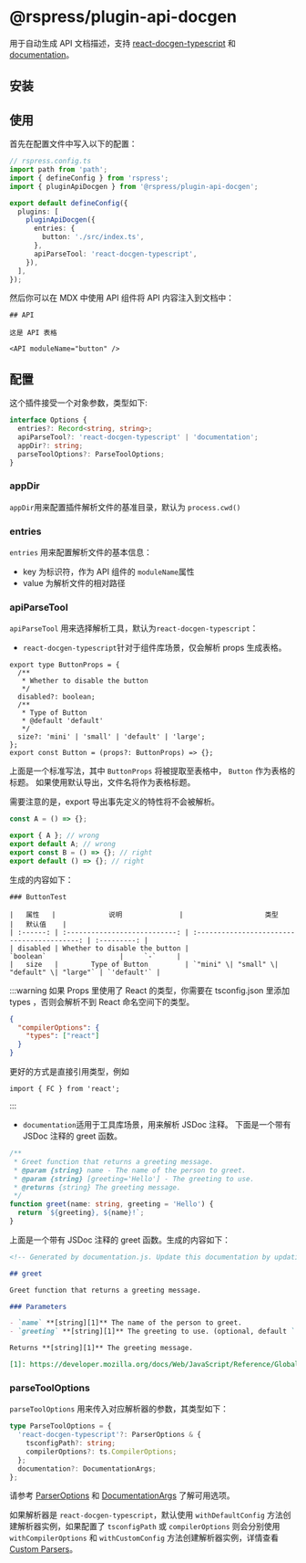 # @rspress/plugin-api-docgen

用于自动生成 API 文档描述，支持 [react-docgen-typescript](https://github.com/styleguidist/react-docgen-typescript) 和 [documentation](https://github.com/documentationjs/documentation)。

## 安装


<PackageManagerTabs command="add @rspress/plugin-api-docgen -D" />

## 使用

首先在配置文件中写入以下的配置：

```ts
// rspress.config.ts
import path from 'path';
import { defineConfig } from 'rspress';
import { pluginApiDocgen } from '@rspress/plugin-api-docgen';

export default defineConfig({
  plugins: [
    pluginApiDocgen({
      entries: {
        button: './src/index.ts',
      },
      apiParseTool: 'react-docgen-typescript',
    }),
  ],
});
```

然后你可以在 MDX 中使用 API 组件将 API 内容注入到文档中：

```mdx
## API

这是 API 表格

<API moduleName="button" />
```

## 配置

这个插件接受一个对象参数，类型如下:

```ts
interface Options {
  entries?: Record<string, string>;
  apiParseTool?: 'react-docgen-typescript' | 'documentation';
  appDir?: string;
  parseToolOptions?: ParseToolOptions;
}
```

### appDir

`appDir`用来配置插件解析文件的基准目录，默认为 `process.cwd()`

### entries

`entries` 用来配置解析文件的基本信息：

- key 为标识符，作为 API 组件的 `moduleName`属性
- value 为解析文件的相对路径

### apiParseTool

`apiParseTool` 用来选择解析工具，默认为`react-docgen-typescript`：

- `react-docgen-typescript`针对于组件库场景，仅会解析 props 生成表格。

```tsx
export type ButtonProps = {
  /**
   * Whether to disable the button
   */
  disabled?: boolean;
  /**
   * Type of Button
   * @default 'default'
   */
  size?: 'mini' | 'small' | 'default' | 'large';
};
export const Button = (props?: ButtonProps) => {};
```

上面是一个标准写法，其中 `ButtonProps` 将被提取至表格中， `Button` 作为表格的标题。
如果使用默认导出，文件名将作为表格标题。

需要注意的是，export 导出事先定义的特性将不会被解析。

```javascript
const A = () => {};

export { A }; // wrong
export default A; // wrong
export const B = () => {}; // right
export default () => {}; // right
```

生成的内容如下：

```mdx
### ButtonTest

|   属性   |             说明              |                    类型                     |   默认值    |
| :------: | :---------------------------: | :-----------------------------------------: | :---------: |
| disabled | Whether to disable the button |                  `boolean`                  |     `-`     |
|   size   |        Type of Button         | `"mini" \| "small" \| "default" \| "large"` | `'default'` |
```

:::warning
如果 Props 里使用了 React 的类型，你需要在 tsconfig.json 里添加 types ，否则会解析不到 React 命名空间下的类型。

```json
{
  "compilerOptions": {
    "types": ["react"]
  }
}
```

更好的方式是直接引用类型，例如

```tsx
import { FC } from 'react';
```

:::

- `documentation`适用于工具库场景，用来解析 JSDoc 注释。
  下面是一个带有 JSDoc 注释的 greet 函数。

```ts
/**
 * Greet function that returns a greeting message.
 * @param {string} name - The name of the person to greet.
 * @param {string} [greeting='Hello'] - The greeting to use.
 * @returns {string} The greeting message.
 */
function greet(name: string, greeting = 'Hello') {
  return `${greeting}, ${name}!`;
}
```

上面是一个带有 JSDoc 注释的 greet 函数。生成的内容如下：

```md
<!-- Generated by documentation.js. Update this documentation by updating the source code. -->

## greet

Greet function that returns a greeting message.

### Parameters

- `name` **[string][1]** The name of the person to greet.
- `greeting` **[string][1]** The greeting to use. (optional, default `'Hello'`)

Returns **[string][1]** The greeting message.

[1]: https://developer.mozilla.org/docs/Web/JavaScript/Reference/Global_Objects/String
```

### parseToolOptions

`parseToolOptions` 用来传入对应解析器的参数，其类型如下：

```ts
type ParseToolOptions = {
  'react-docgen-typescript'?: ParserOptions & {
    tsconfigPath?: string;
    compilerOptions?: ts.CompilerOptions;
  };
  documentation?: DocumentationArgs;
};
```

请参考 [ParserOptions](https://github.com/styleguidist/react-docgen-typescript/blob/b7ea0a235efb7c78a1158ca12d864de2bc2ee30e/src/parser.ts#L84-L95) 和 [DocumentationArgs](https://github.com/documentationjs/documentation/blob/master/docs/NODE_API.md#parameters-1) 了解可用选项。

如果解析器是 `react-docgen-typescript`，默认使用 `withDefaultConfig` 方法创建解析器实例，如果配置了 `tsconfigPath` 或 `compilerOptions` 则会分别使用 `withCompilerOptions` 和 `withCustomConfig` 方法创建解析器实例，详情查看 [Custom Parsers](https://github.com/styleguidist/react-docgen-typescript/blob/b7ea0a235efb7c78a1158ca12d864de2bc2ee30e/README.md#usage)。

